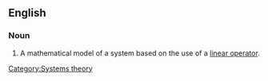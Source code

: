 ==English==
{{wikipedia}}
===Noun===
{{en-noun|sg=[[linear]] [[system]]}}

# A mathematical model of a system based on the use of a [[linear operator]].

[[Category:Systems theory]]